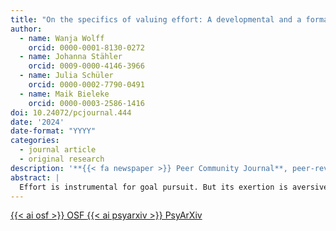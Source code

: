 ```yaml
---
title: "On the specifics of valuing effort: A developmental and a formalized perspective on preferences for mental and physical effort"
author:
  - name: Wanja Wolff
    orcid: 0000-0001-8130-0272
  - name: Johanna Stähler
    orcid: 0009-0000-4146-3966
  - name: Julia Schüler
    orcid: 0000-0002-7790-0491
  - name: Maik Bieleke
    orcid: 0000-0003-2586-1416
doi: 10.24072/pcjournal.444
date: '2024'
date-format: "YYYY"
categories:
  - journal article
  - original research
description: '**{{< fa newspaper >}} Peer Community Journal**, peer-reviewed and recommended by PCI Health & Movement Sciences, [10.24072/pci.healthmovsci.100041](https://doi.org/10.24072/pci.healthmovsci.100041){.external target="_blank"}'
abstract: |
  Effort is instrumental for goal pursuit. But its exertion is aversive and people tend to invest as little effort as possible. Contrary to this general law of least effort, research shows that effort is sometimes treated as if it was valuable in its own right, and people exhibit stable differences with respect to their valuation of effort. Critically, individual-difference research that investigates if this valuation of effort is domain-general or specific to mental or physical contexts is lacking. Simply put, do people value (or not) any effort or are preferences specific to the mental and/or physical domain? Here, we investigate this question using a formalized mathematical approach (study 1) and from a developmental perspective (study 2). Study 1 employed a validated decomposed binary decision task to measure preferences regarding the allocation of  mental versus physical effort. In a sample of *N* = 299 paid online workers (37% female, *M*~age~ = 38.79 ± 11.24 years), we found that people differ markedly with respect to their preferred effort allocation. Multinomial regression analyses revealed that the disposition to value mental effort was linked to a preference for high mental effort, whereas the disposition to value physical effort was associated with a preference for physical effort. In study 2, we tested the robustness of these hypothetical preferences for effort allocations in a field context: In a sample of *N* = 300 schoolchildren (61% female, *M*~age~ = 15.18 ± 1.54 years), we found that the disposition to value mental effort was linked to better grades in mathematics but not sports, whereas valuing physical effort was linked to better grades in sports but not mathematics. Supporting the hypothesis that people find activities of low value boring, valuing mental effort was linked to less boredom in mathematics and valuing physical effort was linked to less boredom in sports. Taken together, these results suggest that people are specific in the type of effort they value (or not), and these preferences are present already at young age. This has theoretical and practical implications with respect to how people approach effortful tasks.
---
```


<!-- OSF -->
<a 
  target = "_blank" 
  class = "btn btn-dark rounded-pill" 
  href = "https://osf.io/fhdgc/" 
  role = "button">
{{< ai osf >}} OSF
</a>
<!-- PsyArXiv -->
<a 
  target = "_blank"
  class = "btn btn-dark rounded-pill"
  href = "https://psyarxiv.com/ycvxw/"
  role = "button">
{{< ai psyarxiv >}} PsyArXiv
</a>